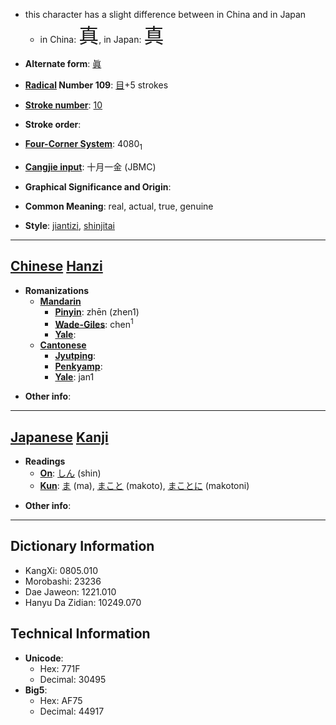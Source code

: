 *this character has a slight difference between in China and in Japan
**in China: <font size="6"><font lang="zh">真</font></font>, in Japan: <font size="6"><font lang="ja">真</font></font>

* '''Alternate form''': [[眞]]

* '''[[Wiktionary:Chinese radical index| Radical]] Number 109''': [[Wiktionary:Chinese radical index 目|目]]+5 strokes

* '''[[Wiktionary:Chinese total strokes index|Stroke number]]''': [[Wiktionary:Chinese total strokes index 10|10]]

* '''Stroke order''': 

* '''[[Wiktionary:Chinese four corner index|Four-Corner System]]''': 4080<sub>1</sub>

* '''[[Wiktionary:Chinese Cangjie index|Cangjie input]]''': 十月一金 (JBMC)

* '''Graphical Significance and Origin''': 

* '''Common Meaning''': real, actual, true, genuine

* '''Style''': [[jiantizi]], [[shinjitai]]
----

== [[Chinese]] [[Hanzi]] ==

* '''Romanizations'''
** '''[[Mandarin]]'''
*** '''[[Pinyin]]''': zhēn (zhen1)
*** '''[[Wade-Giles]]''': chen<sup>1</sup>
*** '''[[Yale]]''': 
** '''[[Cantonese]]'''
*** '''[[Jyutping]]''':
*** '''[[Penkyamp]]''': 
*** '''[[Yale]]''': jan1

* '''Other info''': 

----

== [[Japanese]] [[Kanji]] ==

* '''Readings'''
** '''[[On]]''': [[しん]] (shin)
** '''[[Kun]]''': [[ま]] (ma), [[まこと]] (makoto), [[まことに]] (makotoni) 

* '''Other info''':  

----

== Dictionary Information ==

* KangXi: 0805.010
* Morobashi: 23236
* Dae Jaweon: 1221.010
* Hanyu Da Zidian: 10249.070

== Technical Information ==

* '''Unicode''':
** Hex: 771F
** Decimal: 30495
* '''Big5''':
** Hex: AF75
** Decimal: 44917